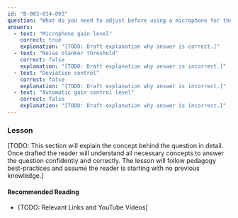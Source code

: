 ```yaml
---
id: "B-003-014-003"
question: "What do you need to adjust before using a microphone for the first time with a transceiver?"
answers:
  - text: "Microphone gain level"
    correct: true
    explanation: "[TODO: Draft explanation why answer is correct.]"
  - text: "Noise blanker threshold"
    correct: false
    explanation: "[TODO: Draft explanation why answer is incorrect.]"
  - text: "Deviation control"
    correct: false
    explanation: "[TODO: Draft explanation why answer is incorrect.]"
  - text: "Automatic gain control level"
    correct: false
    explanation: "[TODO: Draft explanation why answer is incorrect.]"
---
```


### Lesson

[TODO: This section will explain the concept behind the question in detail. Once drafted the reader will understand all necessary concepts to answer the question confidently and correctly. The lesson will follow pedagogy best-practices and assume the reader is starting with no previous knowledge.]

#### Recommended Reading

- [TODO: Relevant Links and YouTube Videos]
